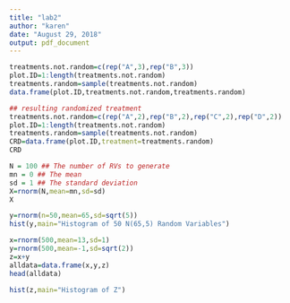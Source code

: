 ```yaml
---
title: "lab2"
author: "karen"
date: "August 29, 2018"
output: pdf_document
---
```



```r
treatments.not.random=c(rep("A",3),rep("B",3))
plot.ID=1:length(treatments.not.random)
treatments.random=sample(treatments.not.random)
data.frame(plot.ID,treatments.not.random,treatments.random)
```


```r
## resulting randomized treatment
treatments.not.random=c(rep("A",2),rep("B",2),rep("C",2),rep("D",2))
plot.ID=1:length(treatments.not.random)
treatments.random=sample(treatments.not.random)
CRD=data.frame(plot.ID,treatment=treatments.random)
CRD
```


```r
N = 100 ## The number of RVs to generate
mn = 0 ## The mean
sd = 1 ## The standard deviation
X=rnorm(N,mean=mn,sd=sd)
X
```


```r
y=rnorm(n=50,mean=65,sd=sqrt(5))
hist(y,main="Histogram of 50 N(65,5) Random Variables")
```


```r
x=rnorm(500,mean=13,sd=1)
y=rnorm(500,mean=-1,sd=sqrt(2))
z=x+y
alldata=data.frame(x,y,z)
head(alldata)
```

```r
hist(z,main="Histogram of Z")
```

